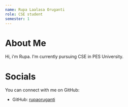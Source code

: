 ---
name: Rupa Laalasa Oruganti
role: CSE student
semester: 1  
---

# About Me

Hi, i'm Rupa. I'm currently pursuing CSE in PES University.


# Socials

You can connect with me on GitHub:

- GitHub: [rupaoruganti](https://github.com/rupaoruganti)


